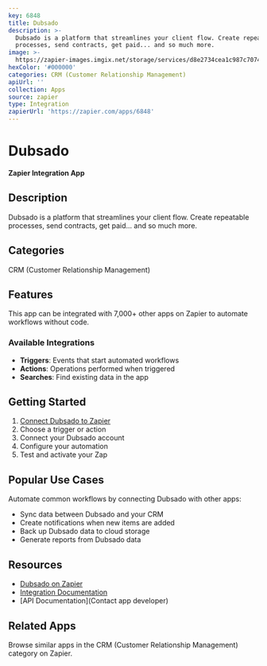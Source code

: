 ```yaml
---
key: 6848
title: Dubsado
description: >-
  Dubsado is a platform that streamlines your client flow. Create repeatable
  processes, send contracts, get paid... and so much more.
image: >-
  https://zapier-images.imgix.net/storage/services/d8e2734cea1c987c707402900c8e51b8.png?auto=format%2Ccompress&ixlib=python-3.0.0&q=50
hexColor: '#000000'
categories: CRM (Customer Relationship Management)
apiUrl: ''
collection: Apps
source: zapier
type: Integration
zapierUrl: 'https://zapier.com/apps/6848'
---
```

# Dubsado

**Zapier Integration App**

## Description

Dubsado is a platform that streamlines your client flow. Create repeatable processes, send contracts, get paid... and so much more.

## Categories

CRM (Customer Relationship Management)

## Features

This app can be integrated with 7,000+ other apps on Zapier to automate workflows without code.

### Available Integrations

- **Triggers**: Events that start automated workflows
- **Actions**: Operations performed when triggered
- **Searches**: Find existing data in the app

## Getting Started

1. [Connect Dubsado to Zapier](https://zapier.com/apps/6848)
2. Choose a trigger or action
3. Connect your Dubsado account
4. Configure your automation
5. Test and activate your Zap

## Popular Use Cases

Automate common workflows by connecting Dubsado with other apps:

- Sync data between Dubsado and your CRM
- Create notifications when new items are added
- Back up Dubsado data to cloud storage
- Generate reports from Dubsado data

## Resources

- [Dubsado on Zapier](https://zapier.com/apps/6848)
- [Integration Documentation](https://zapier.com/apps/6848/integrations)
- [API Documentation](Contact app developer)

## Related Apps

Browse similar apps in the CRM (Customer Relationship Management) category on Zapier.
